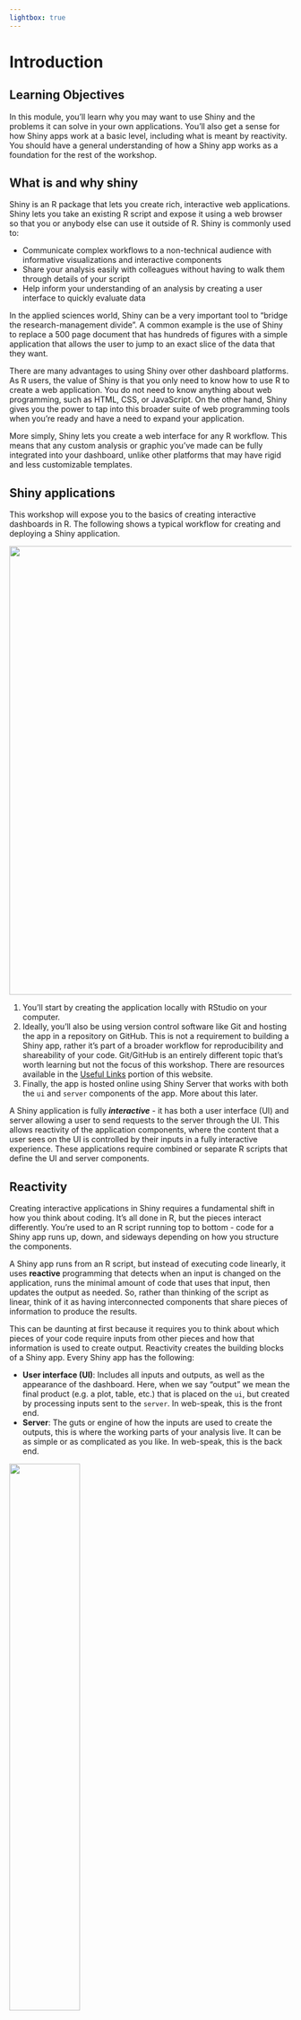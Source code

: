 ```yaml
---
lightbox: true
---
```


# Introduction

## Learning Objectives {.unnumbered .objectives}

In this module, you'll learn why you may want to use Shiny and the problems it can solve in your own applications.  You'll also get a sense for how Shiny apps work at a basic level, including what is meant by reactivity.  You should have a general understanding of how a Shiny app works as a foundation for the rest of the workshop.

## What is and why shiny

Shiny is an R package that lets you create rich, interactive web applications.  Shiny lets you take an existing R script and expose it using a web browser so that you or anybody else can use it outside of R.  Shiny is commonly used to: 

* Communicate complex workflows to a non-technical audience with informative visualizations and interactive components
* Share your analysis easily with colleagues without having to walk them through details of your script
* Help inform your understanding of an analysis by creating a user interface to quickly evaluate data

In the applied sciences world, Shiny can be a very important tool to "bridge the research-management divide".  A common example is the use of Shiny to replace a 500 page document that has hundreds of figures with a simple application that allows the user to jump to an exact slice of the data that they want.   

There are many advantages to using Shiny over other dashboard platforms.  As R users, the value of Shiny is that you only need to know how to use R to create a web application.  You do not need to know anything about web programming, such as HTML, CSS, or JavaScript.  On the other hand, Shiny gives you the power to tap into this broader suite of web programming tools when you're ready and have a need to expand your application. 

More simply, Shiny lets you create a web interface for any R workflow. This means that any custom analysis or graphic you've made can be fully integrated into your dashboard, unlike other platforms that may have rigid and less customizable templates.  

## Shiny applications 

This workshop will expose you to the basics of creating interactive dashboards in R.  The following shows a typical workflow for creating and deploying a Shiny application. 

![](figs/intro/shinyflow.png){width="800"}

1. You'll start by creating the application locally with RStudio on your computer.  
1. Ideally, you'll also be using version control software like Git and hosting the app in a repository on GitHub.  This is not a requirement to building a Shiny app, rather it's part of a broader workflow for reproducibility and shareability of your code.  Git/GitHub is an entirely different topic that's worth learning but not the focus of this workshop. There are resources available in the [Useful Links](#sec-github) portion of this website. 
1. Finally, the app is hosted online using Shiny Server that works with both the `ui` and `server` components of the app.  More about this later.

A Shiny application is fully ***interactive*** - it has both a user interface (UI) and server allowing a user to send requests to the server through the UI.  This allows reactivity of the application components, where the content that a user sees on the UI is controlled by their inputs in a fully interactive experience.  These applications require combined or separate R scripts that define the UI and server components.

## Reactivity

Creating interactive applications in Shiny requires a fundamental shift in how you think about coding.  It's all done in R, but the pieces interact differently.  You're used to an R script running top to bottom - code for a Shiny app runs up, down, and sideways depending on how you structure the components. 

A Shiny app runs from an R script, but instead of executing code linearly, it uses __reactive__ programming that detects when an input is changed on the application, runs the minimal amount of code that uses that input, then updates the output as needed.  So, rather than thinking of the script as linear, think of it as having interconnected components that share pieces of information to produce the results.  

This can be daunting at first because it requires you to think about which pieces of your code require inputs from other pieces and how that information is used to create output.  Reactivity creates the building blocks of a Shiny app.  Every Shiny app has the following:

* __User interface (UI)__: Includes all inputs and outputs, as well as the appearance of the dashboard.  Here, when we say "output" we mean the final product (e.g. a plot, table, etc.) that is placed on the `ui`, but created by processing inputs sent to the `server`.  In web-speak, this is the front end.
* __Server__: The guts or engine of how the inputs are used to create the outputs, this is where the working parts of your analysis live.  It can be as simple or as complicated as you like.  In web-speak, this is the back end.

![](figs/intro/flow.png){width=50% fig-align="center"}

At it's core, a Shiny app is an R script that contains The `ui` and `server` components.  In practice, it looks like this: 

```r
#| eval: false
library(shiny)
ui <- fluidPage()
server <- function(input, output){}
shinyApp(ui = ui, server = server)
```

You "launch" or run the dashboard by sourcing the script or hitting the green "Run App" button on the top right. 

![](figs/intro/simpleapp.PNG)

If you run this code, you'll see a local web browser pop up.  It will be empty because this app does nothing - it's just a template.  All we need to do is populate the `ui` and `server` objects with code to do some things. We'll do that in the next module.   

# Next steps

Throughout this workshop, we'll cover the fundamentals of web-based applications in R for actionable science.  We'll highlight useful approaches that demonstrate how these applications fulfill for their intended uses, many examples of which are highlighted on our [resources](https://tbep-tech.github.io/shiny-workshop/resources.html) page.  
